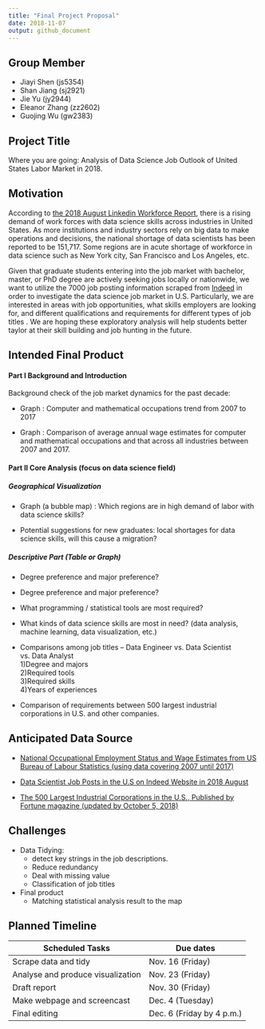 ```yaml
---
title: "Final Project Proposal"
date: 2018-11-07
output: github_document
---
```


## Group Member
  * Jiayi Shen (js5354)
  * Shan Jiang (sj2921)
  * Jie Yu (jy2944)
  * Eleanor Zhang (zz2602)
  * Guojing Wu (gw2383)
  


## Project Title
Where you are going: Analysis of Data Science Job Outlook of United States Labor Market in 2018. 


## Motivation

According to [the 2018 August Linkedin Workforce Report](https://economicgraph.linkedin.com/resources/linkedin-workforce-report-august-2018), there is  a rising demand of work forces with data science skills across industries in United States. As more institutions and industry sectors rely on big data to make operations and decisions, the national shortage of data scientists has been reported to be 151,717. Some regions are in acute shortage of workforce in data science such as New York city, San Francisco and Los Angeles, etc. 

Given that graduate students entering into the job market with bachelor, master, or PhD degree are actively seeking jobs locally or nationwide, we want to utilize the 7000 job posting information scraped from [Indeed](https://www.indeed.com/jobs?q=data+science&start=10) in order to investigate the data science job market in U.S. Particularly, we are interested in areas with job opportunities, what skills employers are looking for, and different qualifications and requirements for different types of job titles . We are hoping these exploratory analysis will help students better taylor at their skill building and job hunting in the future.


## Intended Final Product
#### Part I Background and Introduction 
Background check of the job market dynamics for the past decade:

* Graph : Computer and mathematical occupations trend from 2007 to 2017

* Graph : Comparison of average annual wage estimates for  computer and mathematical occupations and that across all industries between 2007 and 2017.
 

#### Part II Core Analysis (focus on data science field)

##### Geographical Visualization

* Graph (a bubble map) : Which regions are in high demand of labor with data science skills?

* Potential suggestions for new graduates: local shortages for data science skills, will this cause a migration?

##### Descriptive Part (Table or Graph)
* Degree preference and major preference?

* Degree preference and major preference?

* What programming / statistical tools are most required?

* What kinds of data science skills are most in need? (data analysis, machine learning, data visualization, etc.)

* Comparisons among job titles -- Data Engineer vs. Data Scientist vs. Data Analyst  
  1)Degree and majors  
  2)Required tools  
  3)Required skills  
  4)Years of experiences  
  
* Comparison of requirements between 500 largest industrial corporations in U.S. and other companies.


## Anticipated Data Source

* [National Occupational Employment Status and Wage Estimates from US Bureau of Labour Statistics (using data covering 2007 until 2017)](https://www.bls.gov/oes/tables.htm)

* [Data Scientist Job Posts in the U.S on Indeed Website in 2018 August](https://www.kaggle.com/sl6149/data-scientist-job-market-in-the-us#alldata.csv)

* [The 500 Largest Industrial Corporations in the U.S., Published by Fortune  magazine (updated by October 5, 2018)](https://catalog.data.gov/dataset/fortune-500-corporate-headquarters)


## Challenges

* Data Tidying:
    + detect key strings in the job descriptions.
    + Reduce redundancy
    + Deal with missing value
    + Classification of job titles
 
* Final product
    + Matching statistical analysis result to the map


## Planned Timeline

| Scheduled Tasks                   | Due dates                 |
| --------------------------------- | ------------------------- |
| Scrape data and tidy              | Nov. 16 (Friday)          |
| Analyse and produce visualization | Nov. 23 (Friday)          |
| Draft report                      | Nov. 30 (Friday)          |
| Make webpage and screencast       | Dec. 4 (Tuesday)          |
| Final editing                     | Dec. 6 (Friday by 4 p.m.) |